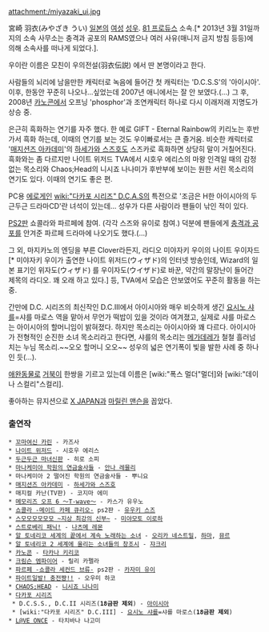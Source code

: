 attachment:/miyazaki_ui.jpg

宮崎 羽衣(みやざき うい)
[[일본]]의 [[여성]] [[성우]]. [[81 프로듀스]] 소속.[* 2013년 3월 31일까지의 소속 사무소는 충격과 공포의 RAMS였으나 여러 사유(매니저 금지 방침 등등)에 의해 소속사를 떠나게 되었다.].

우이란 이름은 모친이 우의전설(羽衣伝説) 에서 딴 본명이라고 한다.

사람들의 뇌리에 남을만한 캐릭터로 녹음에 들어간 첫 캐릭터는 'D.C.S.S'의 '아이시아'. 이후, 한동안 꾸준히 나오나...싶었는데 2007년 애니에서는 잘 안 보였다.(...) 그 후, 2008년 [[카노콘]]에서 오프닝 'phosphor'과 조연캐릭터 하나로 다시 이래저래 지명도가 상승 중.

은근히 흑화하는 연기를 자주 했다. 한 예로 GIFT - Eternal Rainbow의 키리노는 후반 가서 흑화 하는데, 이때의 연기를 보는 것도 우이빠로서는 큰 즐거움. 비슷한 캐릭터로 '[[매지션즈 아카데미]]'의 [[하세가와 스즈호]]도 스즈카로 흑화하면 상당히 말이 거칠어진다. 흑화와는 좀 다르지만 나이트 위저드 TVA에서 시호우 에리스의 마왕 인격일 때의 감정 없는 목소리와 Chaos;Head의 니시죠 나나미가 후반부에 보이는 원한 서린 목소리의 연기도 있다. 이때의 연기도 좋은 편.

PC용 [[에로게]]인 [[wiki:"다카포 시리즈" D.C.A.S]]의 특전으로 '조금은 H한 아이시아의 두근두근 드라마CD'란 녀석이 있는데... 성우가 다른 사람이라 팬들이 낚인 적이 있다.

[[PS2]]판 쇼콜라와 파르페에 참여. (각각 스즈와 유이로 참여.) 덕분에 팬들에게 [[충격과 공포]]를 안겨준 파르페 드라마에 나오기도 했다.(...)

그 외, 마지카노의 엔딩을 부른 Clover라든지, 라디오 미야자키 우이의 나이트 우이자드[* 미야자키 우이가 출연한 나이트 위저드(ウィザド)의 인터넷 방송인데, Wizard의 일본 표기인 위자도(ウィザド) 를 우이자도(ウイザド)로 바꾼, 약간의 말장난이 들어간 제목의 라디오. 꽤 오래 하고 있다.] 등, TVA에서 모습은 안보였어도 꾸준히 활동을 하는 중. 

간만에 D.C. 시리즈의 최신작인 D.C.III에서 아이시아와 매우 비슷하게 생긴 [[요시노 샤를]]=샤를 마로스 역을 맡아서 무언가 떡밥이 있을 것이라 여겨졌고, 실제로 샤를 마로스는 아이시아의 할머니임이 밝혀졌다.
하지만 목소리는 아이시아와 꽤 다르다. 아이시아가 전형적인 순진한 소녀 목소리라고 한다면, 샤를의 목소리는 [[메가데레]]가 철철 흘러넘치는 누님 목소리.~~오오 할머니 오오~~ 성우의 넓은 연기폭이 빛을 발한 사례 중 하나인 듯(...).

[[애완동물]]로 [[거북이]] 한쌍을 기르고 있는데 이름은 [wiki:"폭스 멀더"멀더]와 [wiki:"데이나 스컬리"스컬리].

좋아하는 뮤지션으로 [[X JAPAN]]과 [[마릴린 맨슨]]을 꼽았다.

=== 출연작 ===
 * [[꼬마여신 카린]] - 카즈사
 * [[나이트 위저드]] - 시호우 에리스
 * [[두근두근 마녀신판]] - 히로 소피
 * [[마나케미아 학원의 연금술사들]] - [[안나 레믈리]]
 * 마나케미아 2 떨어진 학원의 연금술사들 - 뿌니요
 * [[매지션즈 아카데미]] - [[하세가와 스즈호]]
 * 매지컬 카난(TV판) - 코지마 에미
 * [[메모리즈 오프 6 ～T-wave～]] - 카스가 유우노
 * [[쇼콜라 -메이드 카페 큐리오-]] ps2판 - [[유우키 스즈]]
 * [[스모모모모모모 ~지상 최강의 신부~]] - [[미야모토 이로하]]
 * [[스트로베리 패닉!]] - [[나츠메 레몬]]
 * [[알 토네리코 세계의 끝에서 계속 노래하는 소녀]] - [[오리카 네스트밀]], [[하마]], [[뮤르]]
 * [[알 토네리코 2 세계에 울리는 소녀들의 창조시]] - [[쟈크리]]
 * [[카노콘]] - [[타카나 키리코]]
 * [[크림슨 엠파이어]] - 릴리 카펠라
 * [[파르페 -쇼콜라 세컨드 브류-]] ps2판 - [[카자미 유이]]
 * [[파이트일발! 충전쨩!!]] - 오우미 하코
 * [[CHAOS;HEAD]] - [[니시죠 나나미]]
 * [[다카포 시리즈]]
  * D.C.S.S., D.C.II 시리즈('''18금판 제외''') - [[아이시아]]
  * [wiki:"다카포 시리즈" D.C.III] - [[요시노 샤를]]=샤를 마로스('''18금판 제외''')
 * [[L@VE ONCE]] - 타치바나 나고미

